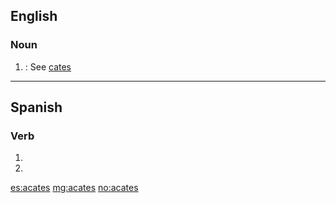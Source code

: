 ==English==

===Noun===
{{head|en|noun}}  {{p}}

# {{obsolete}}: See [[cates]]

----

==Spanish==

===Verb===
{{es-verb-form|acatar}}

# {{es-verb form of|ending=ar|mood=imperative|sense=negative|pers=2|formal=no|number=singular|acatar}}
# {{es-verb form of|ending=ar|mood=subjunctive|tense=present|pers=2|formal=no|number=singular|acatar}}

[[es:acates]]
[[mg:acates]]
[[no:acates]]